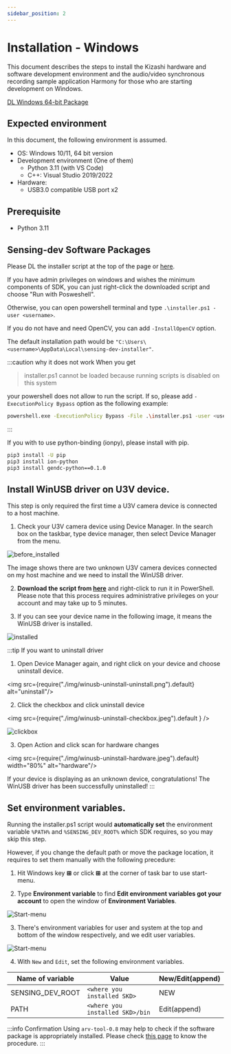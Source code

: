 ```yaml
---
sidebar_position: 2
---
```


# Installation - Windows

This document describes the steps to install the Kizashi hardware and software development environment and the audio/video synchronous recording sample application Harmony for those who are starting development on Windows.


<div class="jsx-section">
<div class="board">
<a class="card" href={latest_installer_URL}>DL Windows 64-bit Package</a>
</div></div>

## Expected environment

In this document, the following environment is assumed.

* OS: Windows 10/11, 64 bit version
* Development environment (One of them)
    * Python 3.11 (with VS Code)
    * C++: Visual Studio 2019/2022
* Hardware:
    * USB3.0 compatible USB port x2

## Prerequisite

* Python 3.11

## Sensing-dev Software Packages

Please DL the installer script at the top of the page or <a href={latest_installer_URL}>here</a>.

If you have admin privileges on windows and wishes the minimum components of SDK, you can just right-click the downloaded script and choose "Run with Posweshell".

Otherwise, you can open powershell terminal and type `.\installer.ps1 -user <username>`.

If you do not have and need OpenCV, you can add `-InstallOpenCV` option.

The default installation path would be `"C:\Users\<username>\AppData\Local\sensing-dev-installer"`.

:::caution why it does not work
When you get 

> installer.ps1 cannot be loaded because running scripts is disabled on this system

your powershell does not allow to run the script. If so, please add `-ExecutionPolicy Bypass` option as the following example:

```bash
powershell.exe -ExecutionPolicy Bypass -File .\installer.ps1 -user <username>
```
:::

If you with to use python-binding (ionpy), please install with pip.

```bash
pip3 install -U pip
pip3 install ion-python
pip3 install gendc-python==0.1.0
```


## Install WinUSB driver on U3V device.

This step is only required the first time a U3V camera device is connected to a host machine.
1. Check your U3V camera device using Device Manager. In the search box on the taskbar, type device manager, then select Device Manager from the menu.

![before_installed](./img/winusb-install-before_installed.png)

The image shows there are two unknown U3V camera devices connected on my host machine and we need to install the WinUSB driver.


2. **Download the script from <a href={latest_winUSB_installer_URL}>here</a>** and right-click to run it in PowerShell.
Please note that this process requires administrative privileges on your account and may take up to 5 minutes.

3. If you can see your device name in the following image, it means the WinUSB driver is installed.

![installed](./img/winusb-install-installed.png)



:::tip If you want to uninstall driver

1. Open Device Manager again, and right click on your device and choose uninstall device.

<img src={require("./img/winusb-uninstall-uninstall.png").default} alt="uninstall"/>

2. Click the checkbox and click uninstall device

<img src={require("./img/winusb-uninstall-checkbox.jpeg").default } />

![clickbox](./img/winusb-uninstall-checkbox.jpeg)

3. Open Action and click scan for hardware changes

<img src={require("./img/winusb-uninstall-hardware.jpeg").default} width="80%" alt="hardware"/>

If your device is displaying as an unknown device, congratulations! The WinUSB driver has been successfully uninstalled!
:::


## Set environment variables.

Running the installer.ps1 script would **automatically set** the environment variable `%PATH%` and `%SENSING_DEV_ROOT%` which SDK requires, so you may skip this step.

However, if you change the default path or move the package location, it requires to set them manually with the following precedure:

1. Hit Windows key **&#8862;** or click **&#8862;** at the corner of task bar to use start-menu.

2. Type **Environment variable** to find **Edit environment variables got your account** to open the window of **Environment Variables**.

![Start-menu](./img/start-menu.png)

3. There's environment variables for user and system at the top and bottom of the window respectively, and we edit user variables.

![Start-menu](./img/environment-variables.png)

4. With `New` and `Edit`, set the following environment variables.

| Name of variable | Value | New/Edit(append) |
| --------   | ------- | ------- |
| SENSING_DEV_ROOT | `<where you installed SKD>` | NEW |
| PATH | `<where you installed SKD>/bin` | Edit(append) |

:::info Confirmation
Using `arv-tool-0.8` may help to check if the software package is appropriately installed. Please check [this page](../external/aravis/arv-tools.md) to know the procedure.
:::